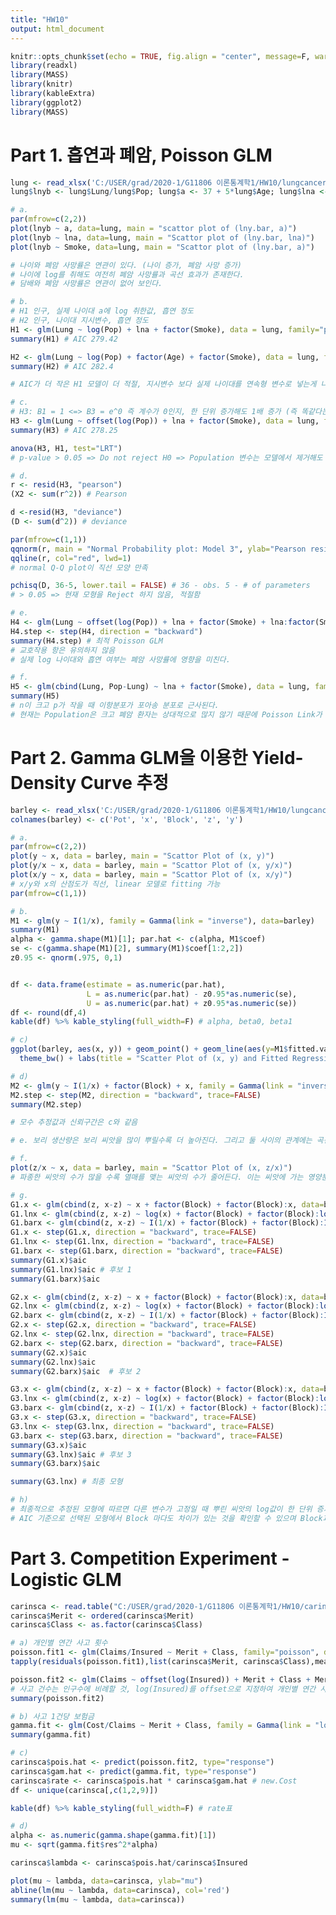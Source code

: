 ```yaml
---
title: "HW10"
output: html_document
---
```


```r
knitr::opts_chunk$set(echo = TRUE, fig.align = "center", message=F, warning=F, fig.height = 4.5)
library(readxl)
library(MASS)
library(knitr)
library(kableExtra)
library(ggplot2)
library(MASS)
```



# Part 1. 흡연과 폐암, Poisson GLM
```r
lung <- read_xlsx('C:/USER/grad/2020-1/G11806 이론통계학1/HW10/lungcancer-yieldcurve.xlsx', sheet=1)
lung$lnyb <- lung$Lung/lung$Pop; lung$a <- 37 + 5*lung$Age; lung$lna <- log(lung$a)

# a.
par(mfrow=c(2,2))
plot(lnyb ~ a, data=lung, main = "scattor plot of (lny.bar, a)")
plot(lnyb ~ lna, data=lung, main = "Scattor plot of (lny.bar, lna)")
plot(lnyb ~ Smoke, data=lung, main = "Scattor plot of (lny.bar, a)")

# 나이와 폐암 사망률은 연관이 있다. (나이 증가, 폐암 사망 증가)
# 나이에 log를 취해도 여전히 폐암 사망률과 곡선 효과가 존재한다.
# 담배와 폐암 사망률은 연관이 없어 보인다.

# b.
# H1 인구, 실제 나이대 a에 log 취한값, 흡연 정도
# H2 인구, 나이대 지시변수, 흡연 정도
H1 <- glm(Lung ~ log(Pop) + lna + factor(Smoke), data = lung, family="poisson")
summary(H1) # AIC 279.42

H2 <- glm(Lung ~ log(Pop) + factor(Age) + factor(Smoke), data = lung, family="poisson")
summary(H2) # AIC 282.4

# AIC가 더 작은 H1 모델이 더 적절, 지시변수 보다 실제 나이대를 연속형 변수로 넣는게 나음 (일단 변수가 줄어들어 모형의 간결성)

# c.
# H3: B1 = 1 <=> B3 = e^0 즉 계수가 0인지, 한 단위 증가해도 1배 증가 (즉 똑같다는 것)
H3 <- glm(Lung ~ offset(log(Pop)) + lna + factor(Smoke), data = lung, family="poisson")
summary(H3) # AIC 278.25

anova(H3, H1, test="LRT")
# p-value > 0.05 => Do not reject H0 => Population 변수는 모델에서 제거해도 ok.

# d.
r <- resid(H3, "pearson")
(X2 <- sum(r^2)) # Pearson

d <-resid(H3, "deviance")
(D <- sum(d^2)) # deviance

par(mfrow=c(1,1))
qqnorm(r, main = "Normal Probability plot: Model 3", ylab="Pearson residual", cex.main = 0.9)
qqline(r, col="red", lwd=1)
# normal Q-Q plot이 직선 모양 만족

pchisq(D, 36-5, lower.tail = FALSE) # 36 - obs. 5 - # of parameters
# > 0.05 => 현재 모형을 Reject 하지 않음, 적절함

# e.
H4 <- glm(Lung ~ offset(log(Pop)) + lna + factor(Smoke) + lna:factor(Smoke), data = lung, family="poisson")
H4.step <- step(H4, direction = "backward")
summary(H4.step) # 최적 Poisson GLM
# 교호작용 항은 유의하지 않음
# 실제 log 나이대와 흡연 여부는 폐암 사망률에 영향을 미친다.

# f.
H5 <- glm(cbind(Lung, Pop-Lung) ~ lna + factor(Smoke), data = lung, family=binomial(link="logit"))
summary(H5)
# n이 크고 p가 작을 때 이항분포가 포아송 분포로 근사된다.
# 현재는 Population은 크고 폐암 환자는 상대적으로 많지 않기 때문에 Poisson Link가 더 적절하다. AIC 또한 Poisson Link가 더 낮아서 적절하다.

```



# Part 2. Gamma GLM을 이용한 Yield-Density Curve 추정
```r
barley <- read_xlsx('C:/USER/grad/2020-1/G11806 이론통계학1/HW10/lungcancer-yieldcurve.xlsx', sheet=2)
colnames(barley) <- c('Pot', 'x', 'Block', 'z', 'y')

# a.
par(mfrow=c(2,2))
plot(y ~ x, data = barley, main = "Scattor Plot of (x, y)")
plot(y/x ~ x, data = barley, main = "Scattor Plot of (x, y/x)")
plot(x/y ~ x, data = barley, main = "Scattor Plot of (x, x/y)")
# x/y와 x의 산점도가 직선, linear 모델로 fitting 가능
par(mfrow=c(1,1))

# b. 
M1 <- glm(y ~ I(1/x), family = Gamma(link = "inverse"), data=barley)
summary(M1)
alpha <- gamma.shape(M1)[1]; par.hat <- c(alpha, M1$coef)
se <- c(gamma.shape(M1)[2], summary(M1)$coef[1:2,2])
z0.95 <- qnorm(.975, 0,1)


df <- data.frame(estimate = as.numeric(par.hat),
                 L = as.numeric(par.hat) - z0.95*as.numeric(se),
                 U = as.numeric(par.hat) + z0.95*as.numeric(se))
df <- round(df,4)
kable(df) %>% kable_styling(full_width=F) # alpha, beta0, beta1

# c)
ggplot(barley, aes(x, y)) + geom_point() + geom_line(aes(y=M1$fitted.values), col='red') +
  theme_bw() + labs(title = "Scatter Plot of (x, y) and Fitted Regression") + theme(plot.title = element_text(hjust = 0.5))

# d)
M2 <- glm(y ~ I(1/x) + factor(Block) + x, family = Gamma(link = "inverse"), data=barley)
M2.step <- step(M2, direction = "backward", trace=FALSE)
summary(M2.step)

# 모수 추정값과 신뢰구간은 c와 같음

# e. 보리 생산량은 보리 씨앗을 많이 뿌릴수록 더 높아진다. 그리고 둘 사이의 관계에는 곡선 효과가 존재한다.

# f. 
plot(z/x ~ x, data = barley, main = "Scattor Plot of (x, z/x)")
# 파종한 씨앗의 수가 많을 수록 열매를 맺는 씨앗의 수가 줄어든다. 이는 씨앗에 가는 영양분을 여러 씨앗이 나누는 것보다 올인하는게 더 낫다고 생각할 수 있겠다.

# g. 
G1.x <- glm(cbind(z, x-z) ~ x + factor(Block) + factor(Block):x, data=barley, family = binomial(link = 'probit'))
G1.lnx <- glm(cbind(z, x-z) ~ log(x) + factor(Block) + factor(Block):log(x), data=barley, family = binomial(link = 'probit'))
G1.barx <- glm(cbind(z, x-z) ~ I(1/x) + factor(Block) + factor(Block):I(1/x), data=barley, family = binomial(link = 'probit'))
G1.x <- step(G1.x, direction = "backward", trace=FALSE)
G1.lnx <- step(G1.lnx, direction = "backward", trace=FALSE)
G1.barx <- step(G1.barx, direction = "backward", trace=FALSE)
summary(G1.x)$aic
summary(G1.lnx)$aic # 후보 1
summary(G1.barx)$aic

G2.x <- glm(cbind(z, x-z) ~ x + factor(Block) + factor(Block):x, data=barley, family = binomial(link = 'logit'))
G2.lnx <- glm(cbind(z, x-z) ~ log(x) + factor(Block) + factor(Block):log(x), data=barley, family = binomial(link = 'logit'))
G2.barx <- glm(cbind(z, x-z) ~ I(1/x) + factor(Block) + factor(Block):I(1/x), data=barley, family = binomial(link = 'logit'))
G2.x <- step(G2.x, direction = "backward", trace=FALSE)
G2.lnx <- step(G2.lnx, direction = "backward", trace=FALSE)
G2.barx <- step(G2.barx, direction = "backward", trace=FALSE)
summary(G2.x)$aic
summary(G2.lnx)$aic
summary(G2.barx)$aic  # 후보 2

G3.x <- glm(cbind(z, x-z) ~ x + factor(Block) + factor(Block):x, data=barley, family = binomial(link = 'cloglog'))
G3.lnx <- glm(cbind(z, x-z) ~ log(x) + factor(Block) + factor(Block):log(x), data=barley, family = binomial(link = 'cloglog'))
G3.barx <- glm(cbind(z, x-z) ~ I(1/x) + factor(Block) + factor(Block):I(1/x), data=barley, family = binomial(link = 'cloglog'))
G3.x <- step(G3.x, direction = "backward", trace=FALSE)
G3.lnx <- step(G3.lnx, direction = "backward", trace=FALSE)
G3.barx <- step(G3.barx, direction = "backward", trace=FALSE)
summary(G3.x)$aic
summary(G3.lnx)$aic # 후보 3
summary(G3.barx)$aic  

summary(G3.lnx) # 최종 모형

# h)
# 최종적으로 추정된 모형에 따르면 다른 변수가 고정일 때 뿌린 씨앗의 log값이 한 단위 증가할 경우 열매의 양이 -1.2만큼 감소한다.
# AIC 기준으로 선택된 모형에서 Block 마다도 차이가 있는 것을 확인할 수 있으며 Block과 씨앗 수의 교호작용 또한 열매의 양에 영향을 미치는 것을 확인할 수 있다.
```

# Part 3. Competition Experiment - Logistic GLM
```r
carinsca <- read.table("C:/USER/grad/2020-1/G11806 이론통계학1/HW10/carinsca.txt",header=T)
carinsca$Merit <- ordered(carinsca$Merit)
carinsca$Class <- as.factor(carinsca$Class)

# a) 개인별 연간 사고 횟수
poisson.fit1 <- glm(Claims/Insured ~ Merit + Class, family="poisson", data=carinsca, weights=Insured)
tapply(residuals(poisson.fit1),list(carinsca$Merit, carinsca$Class),mean)

poisson.fit2 <- glm(Claims ~ offset(log(Insured)) + Merit + Class + Merit:Class, family="poisson",data=carinsca)
# 사고 건수는 인구수에 비례할 것, log(Insured)를 offset으로 지정하여 개인별 연간 사고 모델을 만들 수 있다.
summary(poisson.fit2)

# b) 사고 1건당 보험금
gamma.fit <- glm(Cost/Claims ~ Merit + Class, family = Gamma(link = "log"), data=carinsca, weights = Claims)
summary(gamma.fit)

# c)
carinsca$pois.hat <- predict(poisson.fit2, type="response")
carinsca$gam.hat <- predict(gamma.fit, type="response")
carinsca$rate <- carinsca$pois.hat * carinsca$gam.hat # new.Cost
df <- unique(carinsca[,c(1,2,9)])

kable(df) %>% kable_styling(full_width=F) # rate표

# d)
alpha <- as.numeric(gamma.shape(gamma.fit)[1])
mu <- sqrt(gamma.fit$res^2*alpha)

carinsca$lambda <- carinsca$pois.hat/carinsca$Insured

plot(mu ~ lambda, data=carinsca, ylab="mu")
abline(lm(mu ~ lambda, data=carinsca), col='red')
summary(lm(mu ~ lambda, data=carinsca))
```

